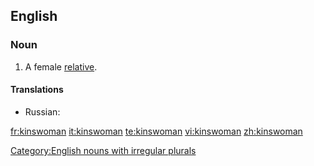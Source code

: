 ==English==
===Noun===
{{en-noun|[[kinswomen]]}}

# A female [[relative]].

====Translations====
{{trans-top|a female relative}}
* Russian: {{t+|ru|родственница|f|sc=Cyrl}}
{{trans-mid}}
{{trans-bottom}}

[[Category:English nouns with irregular plurals]]

[[fr:kinswoman]]
[[it:kinswoman]]
[[te:kinswoman]]
[[vi:kinswoman]]
[[zh:kinswoman]]